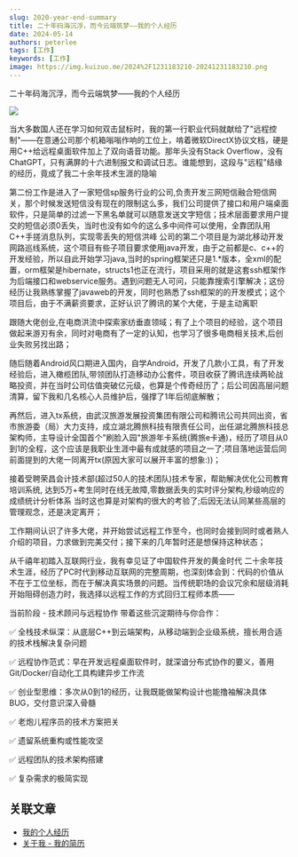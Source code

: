 ```yaml
---
slug: 2020-year-end-summary
title: 二十年码海沉浮，而今云端筑梦——我的个人经历
date: 2024-05-14
authors: peterlee
tags: [工作]
keywords: [工作]
image: https://img.kuizuo.me/2024%2F1231183210-20241231183210.png
---
```


二十年码海沉浮，而今云端筑梦——我的个人经历

<!-- truncate -->

![](https://images.pexels.com/photos/22668200/pexels-photo-22668200.jpeg?auto=compress&cs=tinysrgb&w=1260&h=750&dpr=2)

当大多数国人还在学习如何双击鼠标时，我的第一行职业代码就献给了"远程控制"——在意通公司那个机箱嗡嗡作响的工位上，啃着微软DirectX协议文档，硬是用C++给远程桌面软件加上了双向语音功能。那年头没有Stack Overflow，没有ChatGPT，只有满屏的十六进制报文和调试日志。谁能想到，这段与"远程"结缘的经历，竟成了我二十余年技术生涯的隐喻

第二份工作是进入了一家短信sp服务行业的公司,负责开发三网短信融合短信网关，那个时候发送短信没有现在的限制这么多，我们公司提供了接口和用户端桌面软件，只是简单的过滤一下黑名单就可以随意发送文字短信；技术层面要求用户提交的短信必须0丢失，当时也没有如今的这么多中间件可以使用，全靠团队用C++手搓消息队列，实现零丢失的短信洪峰
公司的第二个项目是为湖北移动开发网路巡线系统，这个项目有些子项目要求使用java开发，由于之前都是c、c++的开发经验，所以自此开始学习java,当时的spring框架还只是1.*版本，全xml的配置，orm框架是hibernate，structs1也正在流行，项目采用的就是这套ssh框架作为后端接口和webservice服务。遇到问题无人可问，只能靠搜索引擎解决；这份经历让我熟练掌握了javaweb的开发，同时也熟悉了ssh框架的的开发模式；这个项目后，由于不满薪资要求，正好认识了腾讯的某个大佬，于是主动离职

跟随大佬创业,在电商洪流中探索家纺垂直领域；有了上个项目的经验，这个项目做起来游刃有余，同时对电商有了一定的认知，也学习了很多电商相关技术,后创业失败另找出路；

随后随着Android风口期进入国内，自学Android，开发了几款小工具，有了开发经验后，进入橄榄团队,带领团队打造移动办公套件，项目收获了腾讯连续两轮战略投资，并在当时公司估值突破亿元级，也算是个传奇经历了；后公司因高层问题清算，留下我和几名核心人员维护后，强撑了1年后彻底解散；

再然后，进入tx系统，由武汉旅游发展投资集团有限公司和腾讯公司共同出资，省市旅游委（局）大力支持，成立湖北腾旅科技有限责任公司，出任湖北腾旅科技总架构师，主导设计全国首个"刷脸入园"旅游年卡系统(腾旅e卡通)，经历了项目从0到1的全程，这个应该是我职业生涯中最有成就感的项目之一了;项目落地运营后同前面提到的大佬一同离开tx(原因大家可以展开丰富的想象:))；

接着受聘荣昌会计技术部(超过50人的技术团队)技术专家，帮助解决优化公司教育培训系统, 达到5万+考生同时在线无故障,零数据丢失的实时评分架构,秒级响应的成绩统计分析体系 当时这也算是对架构的很大的考验了;后因无法认同某些高层的管理观念，还是决定离开；

工作期间认识了许多大佬，并开始尝试远程工作至今，也同时会接到同时或者熟人介绍的项目，力求做到完美交付；接下来的几年暂时还是想保持这种状态；

从千禧年初踏入互联网行业，我有幸见证了中国软件开发的黄金时代
二十余年技术生涯，经历了PC时代到移动互联网的完整周期，也深刻体会到：代码的价值从不在于工位坐标，而在于解决真实场景的问题。当传统职场的会议冗余和层级消耗开始阻碍创造力时，我选择以远程工作的方式回归工程师本质——


当前阶段 - 技术顾问与远程协作 带着这些沉淀期待与你合作：

✅ 全栈技术纵深：从底层C++到云端架构，从移动端到企业级系统，擅长用合适的技术栈解决复杂问题

✅ 远程协作范式：早在开发远程桌面软件时，就深谙分布式协作的要义，善用Git/Docker/自动化工具构建异步工作流

✅ 创业型思维：多次从0到1的经历，让我既能做架构设计也能撸袖解决具体BUG，交付意识深入骨髓

✅ 老炮儿程序员的技术方案把关

✅  遗留系统重构或性能攻坚

✅  远程团队的技术架构搭建

✅ 复杂需求的极简实现


## 关联文章

- [我的个人经历](/blog/2020-year-end-summary)
- [关于我 - 我的简历](/about)
